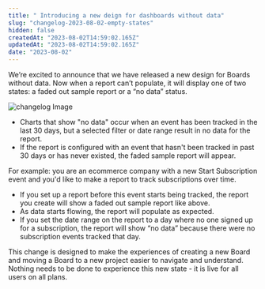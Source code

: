 ```yaml
---
title: " Introducing a new deign for dashboards without data"
slug: "changelog-2023-08-02-empty-states"
hidden: false
createdAt: "2023-08-02T14:59:02.165Z"
updatedAt: "2023-08-02T14:59:02.165Z"
date: "2023-08-02"
---
```

We’re excited to announce that we have released a new design for Boards without data. Now when a report can’t populate, it will display one of two states: a faded out sample report or a “no data” status. 

![changelog Image](/changelog/empty-states-screenshot.png)

- Charts that show "no data" occur when an event has been tracked in the last 30 days, but a selected filter or date range result in no data for the report.
- If the report is configured with an event that hasn't been tracked in past 30 days or has never existed, the faded sample report will appear.

For example: you are an ecommerce company with a new Start Subscription event and you'd like to make a report to track subscriptions over time. 

- If you set up a report before this event starts being tracked, the report you create will show a faded out sample report like above.
- As data starts flowing, the report will populate as expected. 
- If you set the date range on the report to a day where no one signed up for a subscription, the report will show “no data” because there were no subscription events tracked that day.

This change is designed to make the experiences of creating a new Board and moving a Board to a new project easier to navigate and understand. Nothing needs to be done to experience this new state - it is live for all users on all plans.
